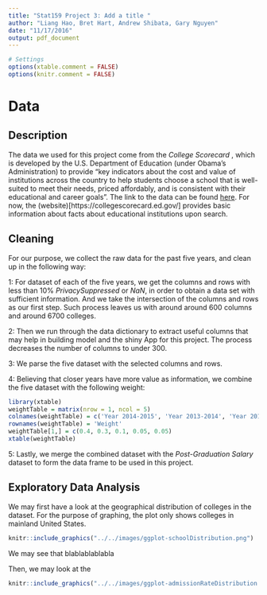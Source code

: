 ```yaml
---
title: "Stat159 Project 3: Add a title "
author: "Liang Hao, Bret Hart, Andrew Shibata, Gary Nguyen"
date: "11/17/2016"
output: pdf_document
---
```


```r
# Settings
options(xtable.comment = FALSE)
options(knitr.comment = FALSE)
```

# Data

## Description

The data we used for this project come from the *College Scorecard* , which is developed by the U.S. Department of Education (under Obama's Administration) to provide "key indicators about the cost and value of institutions across the country to help students choose a school that is well-suited to meet their needs, priced affordably, and is consistent with their educational and career goals". The link to the data can be found [here](https://collegescorecard.ed.gov/data/). For now, the (website)[https://collegescorecard.ed.gov/] provides basic information about facts about educational institutions upon search. 

## Cleaning
For our purpose, we collect the raw data for the past five years, and clean up in the following way:

1: For dataset of each of the five years, we get the columns and rows with less than 10% *PrivacySuppressed* or *NaN*, in order to obtain a data set with sufficient information. And we take the intersection of the columns and rows as our first step. Such process leaves us with around around 600 columns and around 6700 colleges.

2: Then we run through the data dictionary to extract useful columns that may help in building model and the shiny App for this project. The process decreases the number of columns to under 300.

3: We parse the five dataset with the selected columns and rows.

4: Believing that closer years have more value as information, we combine the five dataset with the following weight:

```r
library(xtable)
weightTable = matrix(nrow = 1, ncol = 5)
colnames(weightTable) = c('Year 2014-2015', 'Year 2013-2014', 'Year 2012-2013', 'Year 2011-2012', 'Year 2010-2011')
rownames(weightTable) = 'Weight'
weightTable[1,] = c(0.4, 0.3, 0.1, 0.05, 0.05)
xtable(weightTable)
```

5: Lastly, we merge the combined dataset with the *Post-Graduation Salary* dataset to form the data frame to be used in this project. 


## Exploratory Data Analysis

We may first have a look at the geographical distribution of colleges in the dataset. For the purpose of graphing, the plot only shows colleges in mainland United States.

```r
knitr::include_graphics("../../images/ggplot-schoolDistribution.png")
```

We may see that blablablablabla


Then, we may look at the 

```r
knitr::include_graphics("../../images/ggplot-admissionRateDistribution.png")
```
